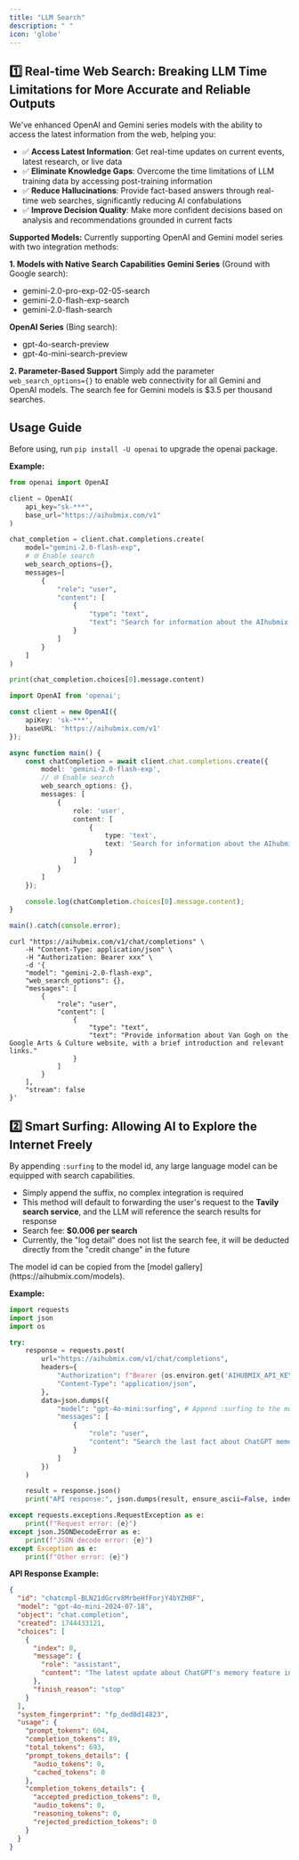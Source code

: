 ```yaml
---
title: "LLM Search"
description: " "
icon: 'globe'
---
```


## 1️⃣ Real-time Web Search: Breaking LLM Time Limitations for More Accurate and Reliable Outputs

We've enhanced OpenAI and Gemini series models with the ability to access the latest information from the web, helping you:  
- ✅ **Access Latest Information**: Get real-time updates on current events, latest research, or live data
- ✅ **Eliminate Knowledge Gaps**: Overcome the time limitations of LLM training data by accessing post-training information
- ✅ **Reduce Hallucinations**: Provide fact-based answers through real-time web searches, significantly reducing AI confabulations
- ✅ **Improve Decision Quality**: Make more confident decisions based on analysis and recommendations grounded in current facts

**Supported Models:**
Currently supporting OpenAI and Gemini model series with two integration methods:

**1. Models with Native Search Capabilities**
**Gemini Series** (Ground with Google search):
- gemini-2.0-pro-exp-02-05-search
- gemini-2.0-flash-exp-search
- gemini-2.0-flash-search

**OpenAI Series** (Bing search):
- gpt-4o-search-preview
- gpt-4o-mini-search-preview

**2. Parameter-Based Support**
Simply add the parameter `web_search_options={}` to enable web connectivity for all Gemini and OpenAI models. 
The search fee for Gemini models is $3.5 per thousand searches.

## Usage Guide

Before using, run `pip install -U openai` to upgrade the openai package.

**Example:**
<CodeGroup>
```py Python
from openai import OpenAI

client = OpenAI(
    api_key="sk-***",
    base_url="https://aihubmix.com/v1"
)

chat_completion = client.chat.completions.create(
    model="gemini-2.0-flash-exp",
    # 🌐 Enable search
    web_search_options={},
    messages=[
        {
            "role": "user",
            "content": [
                {
                    "type": "text",
                    "text": "Search for information about the AIhubmix LLM API platform, provide a brief introduction, and include relevant links."
                }
            ]
        }
    ]
)

print(chat_completion.choices[0].message.content)
```

```ts Typescript 
import OpenAI from 'openai';

const client = new OpenAI({
    apiKey: 'sk-***',
    baseURL: 'https://aihubmix.com/v1'
});

async function main() {
    const chatCompletion = await client.chat.completions.create({
        model: 'gemini-2.0-flash-exp',
        // 🌐 Enable search
        web_search_options: {},
        messages: [
            {
                role: 'user',
                content: [
                    {
                        type: 'text',
                        text: 'Search for information about the AIhubmix LLM API platform, provide a brief introduction, and include relevant links.'
                    }
                ]
            }
        ]
    });

    console.log(chatCompletion.choices[0].message.content);
}

main().catch(console.error);
```

```shell Curl
curl "https://aihubmix.com/v1/chat/completions" \
    -H "Content-Type: application/json" \
    -H "Authorization: Bearer xxx" \
    -d '{
    "model": "gemini-2.0-flash-exp",
    "web_search_options": {},
    "messages": [
        {
            "role": "user",
            "content": [
                {
                    "type": "text",
                    "text": "Provide information about Van Gogh on the Google Arts & Culture website, with a brief introduction and relevant links."
                }
            ]
        }
    ],
    "stream": false
}'
```

</CodeGroup>

## 2️⃣ Smart Surfing: Allowing AI to Explore the Internet Freely

By appending `:surfing` to the model id, any large language model can be equipped with search capabilities.
- Simply append the suffix, no complex integration is required
- This method will default to forwarding the user's request to the **Tavily search service**, and the LLM will reference the search results for response
- Search fee: **$0.006 per search**
- Currently, the "log detail" does not list the search fee, it will be deducted directly from the "credit change" in the future

<Tip>
The model id can be copied from the [model gallery](https://aihubmix.com/models).
</Tip>

**Example:**
<CodeGroup>
```py Python
import requests
import json
import os

try:
    response = requests.post(
        url="https://aihubmix.com/v1/chat/completions",
        headers={
            "Authorization": f"Bearer {os.environ.get('AIHUBMIX_API_KEY')}",
            "Content-Type": "application/json",
        },
        data=json.dumps({
            "model": "gpt-4o-mini:surfing", # Append :surfing to the model id to support searching
            "messages": [
                {
                    "role": "user",
                    "content": "Search the last fact about ChatGPT memory feature, return with the URL"
                }
            ]
        })
    )

    result = response.json()
    print("API response:", json.dumps(result, ensure_ascii=False, indent=2))

except requests.exceptions.RequestException as e:
    print(f"Request error: {e}")
except json.JSONDecodeError as e:
    print(f"JSON decode error: {e}")
except Exception as e:
    print(f"Other error: {e}")
```
</CodeGroup>

**API Response Example:**
```json
{
  "id": "chatcmpl-BLN21dGcrv8MrbeHfForjY4bYZHBF",
  "model": "gpt-4o-mini-2024-07-18",
  "object": "chat.completion",
  "created": 1744433121,
  "choices": [
    {
      "index": 0,
      "message": {
        "role": "assistant",
        "content": "The latest update about ChatGPT's memory feature indicates that it now has expanded memory capabilities that allow it to recall information in two ways: through “saved memories” that users manually ask it to remember, and “reference chat history” for improving future interactions. For more details, you can visit the URL: [The Verge Article](https://www.theverge.com/news/646968/openai-chatgpt-long-term-memory-upgrade)."
      },
      "finish_reason": "stop"
    }
  ],
  "system_fingerprint": "fp_ded0d14823",
  "usage": {
    "prompt_tokens": 604,
    "completion_tokens": 89,
    "total_tokens": 693,
    "prompt_tokens_details": {
      "audio_tokens": 0,
      "cached_tokens": 0
    },
    "completion_tokens_details": {
      "accepted_prediction_tokens": 0,
      "audio_tokens": 0,
      "reasoning_tokens": 0,
      "rejected_prediction_tokens": 0
    }
  }
}
```